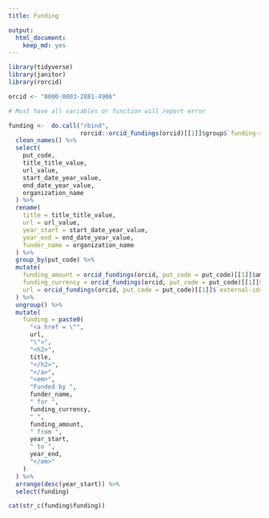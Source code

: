 ```yaml
---
title: Funding

output:
  html_document:
    keep_md: yes
---
```

```r
library(tidyverse)
library(janitor)
library(rorcid)

orcid <- "0000-0003-2881-4906"

# Must have all variables or function will report error

funding <-  do.call("rbind",
                    rorcid::orcid_fundings(orcid)[[1]]$group$`funding-summary`) %>%
  clean_names() %>%
  select(
    put_code,
    title_title_value,
    url_value,
    start_date_year_value,
    end_date_year_value,
    organization_name
  ) %>%
  rename(
    title = title_title_value,
    url = url_value,
    year_start = start_date_year_value,
    year_end = end_date_year_value,
    funder_name = organization_name
  ) %>%
  group_by(put_code) %>%
  mutate(
    funding_amount = orcid_fundings(orcid, put_code = put_code)[[1]]$amount$value,
    funding_currency = orcid_fundings(orcid, put_code = put_code)[[1]]$amount$`currency-code`,
    url = orcid_fundings(orcid, put_code = put_code)[[1]]$`external-ids`$`external-id`$`external-id-url.value`
  ) %>%
  ungroup() %>%
  mutate(
    funding = paste0(
      "<a href = \"",
      url,
      "\">",
      "<h2>",
      title,
      "</h2>",
      "</a>",
      "<em>",
      "Funded by ",
      funder_name,
      " for ",
      funding_currency,
      " ",
      funding_amount,
      " from ",
      year_start,
      " to ",
      year_end,
      "</em>"
    )
  ) %>%
  arrange(desc(year_start)) %>%
  select(funding)

cat(str_c(funding$funding))
```  
